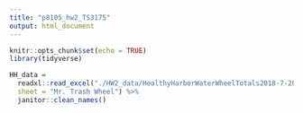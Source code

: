 ```yaml
---
title: "p8105_hw2_TS3175"
output: html_document
---
```


```r
knitr::opts_chunk$set(echo = TRUE)
library(tidyverse)
```

```r
HH_data = 
  readxl::read_excel("./HW2_data/HealthyHarborWaterWheelTotals2018-7-28.xlsx", 
  sheet = "Mr. Trash Wheel") %>%
  janitor::clean_names()
```


